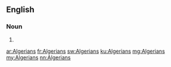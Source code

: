 ==English==

===Noun===
{{head|en|plural}}

# {{plural of|Algerian|lang=en}}

[[ar:Algerians]]
[[fr:Algerians]]
[[sw:Algerians]]
[[ku:Algerians]]
[[mg:Algerians]]
[[my:Algerians]]
[[nn:Algerians]]